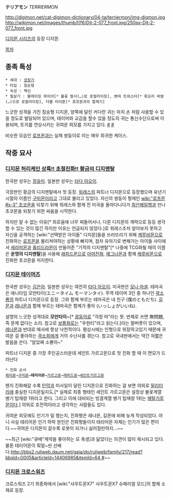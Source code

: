 '''テリアモン''' ''TERRIERMON''

http://digimon.net/cat-digimon-dictionary/04-ta/terriermon/img-digmon.jpg http://wikimon.net/images/thumb/f/f6/Djt-2-077_front.jpg/250px-Djt-2-077_front.jpg

[[디지몬 시리즈]]의 등장 디지몬.

[[목차]]

== 종족 특성 ==

 * 세대 : [[성장기]]
 * 타입 : 짐승형
 * 속성 : 백신
 * 필살기 : 블레이징 파이어[* 불꽃 발사(…)로 로컬라이징], 쁘띠 트위스터[* 회오리 바람(…)으로 로컬라이징], 더블 타이푼[* 로프몬과의 합체기]

느긋한 성격을 가진 짐승형 디지몬, 양쪽에 달린 커다란 귀는 마치 손 처럼 사용할 수 있을 정도로 발달되어 있으며, 테이머와 교감을 할수 있을 정도의 귀는 통신수단으로써 이용되며, 토끼를 연상시키는 귀여운 외모를 가지고 있다. [http://i1.ruliweb.daumcdn.net/uf/image/U01/ruliweb/5418650F491CC2000B #] [http://i1.ruliweb.daumcdn.net/uf/image/U01/ruliweb/54186511497CFA0034 #]

비슷한 모습인 [[로프몬]]과는 실제 쌍둥이로 이는 매우 희귀한 케이스.

== 작중 묘사 ==
=== [[디지몬 허리케인 상륙!! 초절진화!! 황금의 디지멘탈]] ===
한국판 성우는 [[정유미]]. 일본판 성우는 [[타다 아오이]].

극장판인 황금의 디지멘탈에서 첫 등장. [[워레스(디지몬 시리즈)|워레스]]의 파트너 디지몬으로 등장했으며 유년기 시절의 이름인 [[구미몬]]이라고 그대로 불리고 있었다. 자신의 쌍둥이 형제인 [[wiki:"로프몬#s-3" 초코몬]]을 되찾기 위해 워레스와 함께 전 미국을 돌아다니다가 [[최산해]]일행과 만나 초코몬을 되찾기 위한 싸움을 시작한다.

하지만 알 수 없는 이유[* 외로움에 너무 찌들어서나, 다른 디지몬의 계략으로 등등 생각할 수 있는 것이 많긴 하지만 이유는 언급되지 않았다.]로 워레스조차 알아보지 못하고 자신을 공격하는 [wiki:"선택받은 아이들" 디지몬]들을 쓰러뜨리기 위해 [[케루비몬]]으로 진화하는 [[로프몬]]을 물리쳐야하는 상황에 빠지며,  점차 유아기로 변해가는 아이들 사이에서 [[세라피몬]]과 [[홀리드라몬]]이 만들어준 "기적의 디지멘탈"[* 나중에 TCG화될 때의 이름은 '''운명의 디지멘탈''']을 사용해 [[래피드몬]]으로 [[아머진화]], [[매그너몬]]과 함께 [[케루비몬]]으로 진화한 초코몬을 저지한다.

=== [[디지몬 테이머즈]] ===
한국판 성우는 [[김은아]]. 일본판 성우는 여전히 [[타다 아오이]]. 미국판은 [[모나 마셜]]. 테마곡은 애니타임 모만타이(エニータイム モーマンタイ). 주역 테이머 3인 중 하나인 [[곽소룡]]의 파트너 디지몬으로 등장. 그와 함께 부르는 테마곡은 내 친구 (僕のともだち). [[길몬]]과 [[레나몬]]과 함께 부르는 테마곡은 함께가 좋아 (いっしょがいいね).

설명의 느긋한 성격대로 '''모만타이~'''[* [[광둥어]]로 "걱정 마"라는 뜻. 번체로 쓰면 無問題, 즉 문제 없다는 소리. 참고로 [[보통화]]로는 "우원티"라고 읽는다.]라는 말버릇이 있으며, [[레나몬]]과 반대로 매사에 항상 낙천적이다. 평상시에는 인형으로 위장하고있기 때문에 귀여운 걸 좋아하는 [[곽소희]]에게 거의 수난사를 겪는다. 참고로 국내판에서는 약간 혀짧은 발음을 쓴다. "알았쪄 소룡아~"

파트너 디지몬 중 가장 주인공스러운데 세인트 가르고몬으로 첫  진화 할 때 이 면모가 드러난다

 * 진화 순서
 [[제리몬]]→[[구미몬]]→'''테리어몬'''→[[가르고몬]]→[[래피드몬]]→[[세인트가르고몬]]

왠지 진화해갈 수록 [[탄막]]과 미사일이 달린 디지몬으로 진화하는 걸 보면 의외로 [[밀리터리]]에 충실한 디지몬일지도.[* 실제로 최종 형태인 세인트 가르고몬은 설정상 불꽃계열 병기 탑재량 1위라고 한다. 그리고 이에 대비되는 빙결계열 병기 탑재량 1위는 [[메탈가루몬]]이다.] 의외로 호전적이라고 생각하는 사람들도 있다.

귀여운 외모에도 인기가 덜 했는지, 진화형은 레나몬, 길몬에 비해 늦게 작성되었다. 아니 사실 테리어몬 인기 하락 원인은 진화형들이지 테리어몬 자체는 인기가 많은 편이다.~~귀여운 디지몬이 갈수록 로봇이 되가니 싫어질만하지...~~

~~최근 [wiki:"큐베"계약을 좋아하는 모 축생]과 닮았다는 의견이 많이 제시되고 있다. 물론 테리어몬이 훠얼~씬 선배다.[[http://bbs2.ruliweb.daum.net/gaia/do/ruliweb/family/217/read?bbsId=G005&articleId=14406985&itemId=64 #]]~~

=== [[디지몬 크로스워즈]] ===
크로스워즈 2기 최종화에서 [wiki:"샤우트몬X7" 샤우트몬X7 슈페리얼 모드]의 합체 소재로 등장.

